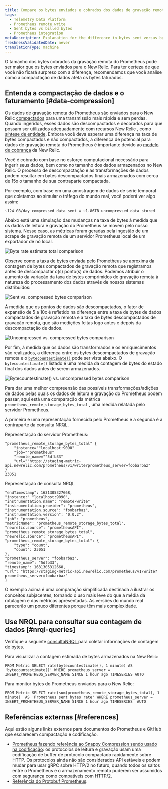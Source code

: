 ```yaml
---
title: Compare os bytes enviados e cobrados dos dados de gravação remota do Prometheus
tags:
  - Telemetry Data Platform
  - Prometheus remote write
  - Sent bytes vs billed bytes
  - Prometheus integration
metaDescription: Explanation for the difference in bytes sent versus bytes stored and billed for Prometheus remote write data.
freshnessValidatedDate: never
translationType: machine
---
```






O tamanho dos bytes cobrados da gravação remota do Prometheus pode ser maior que os bytes enviados para o New Relic. Para ter certeza de que você não ficará surpreso com a diferença, recomendamos que você analise como a compactação de dados afeta os bytes faturados.

## Entenda a compactação de dados e o faturamento [#data-compression]

Os dados de gravação remota do Prometheus são enviados para o New Relic [compactados](https://prometheus.io/docs/prometheus/latest/storage/#remote-storage-integrations) para uma transmissão mais rápida e sem perdas. Quando ingeridos, esses dados são descompactados e decorados para que possam ser utilizados adequadamente com recursos New Relic , como [síntese de entidade](/docs/new-relic-one/use-new-relic-one/core-concepts/what-entity-new-relic/#entity-synthesis). Embora você deva esperar uma diferença na taxa de bytes compactados e não compactados, a diferença de potencial para dados de gravação remota do Prometheus é importante devido ao [modelo de cobrança](/docs/accounts/accounts-billing/new-relic-one-pricing-billing/new-relic-one-pricing-billing/#usage-calculation) da New Relic.

Você é cobrado com base no esforço computacional necessário para ingerir seus dados, bem como no tamanho dos dados armazenados no New Relic. O processo de descompactação e as transformações de dados podem resultar em bytes descompactados finais armazenados com cerca de 15x o tamanho de sua contraparte compactada.

Por exemplo, com base em uma amostragem de dados de série temporal que coletamos ao simular o tráfego do mundo real, você poderá ver algo assim:

```
~124 GB/day compressed data sent = ~1.86TB uncompressed data stored
```

Abaixo está uma simulação das mudanças na taxa de bytes à medida que os dados de leitura e gravação do Prometheus se movem pelo nosso sistema. Nesse caso, as métricas foram geradas pela ingestão de um scrape de gravação remota de um servidor Prometheus local de um exportador de nó local.

<img
  title="Byte rate estimate total comparison"
  alt="Byte rate estimate total comparison"
  src={infrastructureByteRateEstimate}
/>

Observe como a taxa de bytes enviada pelo Prometheus se aproxima da contagem de bytes compactados de gravação remota que registramos antes de descompactar o(s) ponto(s) de dados. Podemos atribuir o aumento da variação da taxa de bytes comprimidos de gravação remota à natureza do processamento dos dados através de nossos sistemas distribuídos:

<img
  title="Sent vs. compressed bytes comparison"
  alt="Sent vs. compressed bytes comparison"
  src={infrastructureSentvsCompressedChart}
/>

À medida que os pontos de dados são descompactados, o fator de expansão de 5 a 10x é refletido na diferença entre a taxa de bytes de dados compactados de gravação remota e a taxa de bytes descompactados de gravação remota, que são medições feitas logo antes e depois da descompactação de dados.

<img
  title="Uncompressed vs. compressed bytes comparison"
  alt="Uncompressed vs. compressed bytes comparison"
  src={infrastructureUncompressedvsCompressedChart}
/>

Por fim, à medida que os dados são transformados e os enriquecimentos são realizados, a diferença entre os bytes descompactados de gravação remota e o [`bytecountestimate()`](/docs/accounts/accounts-billing/new-relic-one-pricing-billing/usage-queries-alerts/#byte-count-estimate) pode ser vista abaixo. O `bytecountestimate()` listado é uma medida da contagem de bytes do estado final dos dados antes de serem armazenados.

<img
  title="Bytecountestimate() vs. uncompressed bytes comparison"
  alt="Bytecountestimate() vs. uncompressed bytes comparison"
  src={infrastructureCountEstimatevsUncompressedChart}
/>

Para dar uma melhor compreensão das possíveis transformações/adições de dados pelas quais os dados de leitura e gravação do Prometheus podem passar, aqui está uma comparação da métrica `prometheus_remote_storage_bytes_total` , uma medida relatada pelo servidor Prometheus.

A primeira é uma representação fornecida pelo Prometheus e a segunda é a contraparte da consulta NRQL.

Representação do servidor Prometheus:

```
"prometheus_remote_storage_bytes_total" {
	"instance=""localhost:9090"
	"job=""prometheus"
	"remote_name=""5dfb33"
	"url=""https://staging-metric-api.newrelic.com/prometheus/v1/write?prometheus_server=foobarbaz"
}
23051
```

Representação de consulta NRQL

```
"endTimestamp": 1631305327668,
"instance:" "localhost:9090",
"instrumentation.name": "remote-write"
"instrumentation.provider": "prometheus",
"instrumentation.source": "foobarbaz",
"instrumentation.version": "0.0.2",
"job": "prometheus",
"metricName": "prometheus_remote_storage_bytes_total",
"newrelic.source": "prometheusAPI",
"prometheus_remote_storage_bytes_total",
"newrelic.source": "prometheusAPI",
"prometheus_remote_storage_bytes_total": {
	"type": "count",
	"count": 23051
},
"prometheus_server": "foobarbaz",
"remote_name": "5dfb33",
"timestamp": 1631305312668,
"url": "https://staging-metric-api.newrelic.com/prometheus/v1/write?prometheus_server=foobarbaz"
}
```

<Callout variant="tip">
  O exemplo acima é uma comparação simplificada destinada a ilustrar os conceitos subjacentes, tornando o uso mais leve do que a média da rotulagem e das métricas apresentadas. As versões do mundo real parecerão um pouco diferentes porque têm mais complexidade.
</Callout>

## Use NRQL para consultar sua contagem de dados [#nrql-queries]

Verifique a seguinte [consultaNRQL ](/docs/query-your-data/nrql-new-relic-query-language/get-started/introduction-nrql-new-relics-query-language/)para coletar informações de contagem de bytes.

Para visualizar a contagem estimada de bytes armazenados na New Relic:

```
FROM Metric SELECT rate(bytecountestimate(), 1 minute) AS 'bytecountestimate()' WHERE prometheus_server = INSERT_PROMETHEUS_SERVER_NAME SINCE 1 hour ago TIMESERIES AUTO
```

Para monitor bytes do Prometheus enviados para o New Relic:

```
FROM Metric SELECT rate(sum(prometheus_remote_storage_bytes_total), 1 minute)  AS 'Prometheus sent bytes rate' WHERE prometheus_server = INSERT_PROMETHEUS_SERVER_NAME SINCE 1 hour ago TIMESERIES  AUTO 
```

## Referências externas [#references]

Aqui estão alguns links externos para documentos do Prometheus e GitHub que esclarecem compactação e codificação.

* [Prometheus fazendo referência ao Snappy Compression sendo usado na codificação](https://prometheus.io/docs/prometheus/latest/storage/#overview): os protocolos de leitura e gravação usam uma codificação de buffer de protocolo compactado rapidamente sobre HTTP. Os protocolos ainda não são considerados API estáveis e podem mudar para usar gRPC sobre HTTP/2 no futuro, quando todos os saltos entre o Prometheus e o armazenamento remoto puderem ser assumidos com segurança como compatíveis com HTTP/2.
* [Referência do Protobuf Prometheus](https://github.com/prometheus/prometheus/blob/main/prompb/types.proto#L58-L64).